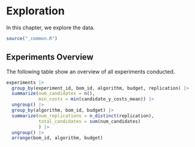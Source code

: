 # Exploration

In this chapter, we explore the data.

```r
source("_common.R")
```

## Experiments Overview

The following table show an overview of all experiments conducted.

```r
experiments |> 
  group_by(experiment_id, bom_id, algorithm, budget, replication) |> 
  summarize(num_candidates = n(),
            min_costs = min(candidate_y_costs_mean)) |> 
  ungroup() |> 
  group_by(algorithm, bom_id, budget) |>
  summarize(num_replications = n_distinct(replication),
            total_candidates = sum(num_candidates)
            ) |>
  ungroup() |> 
  arrange(bom_id, algorithm, budget)
```

